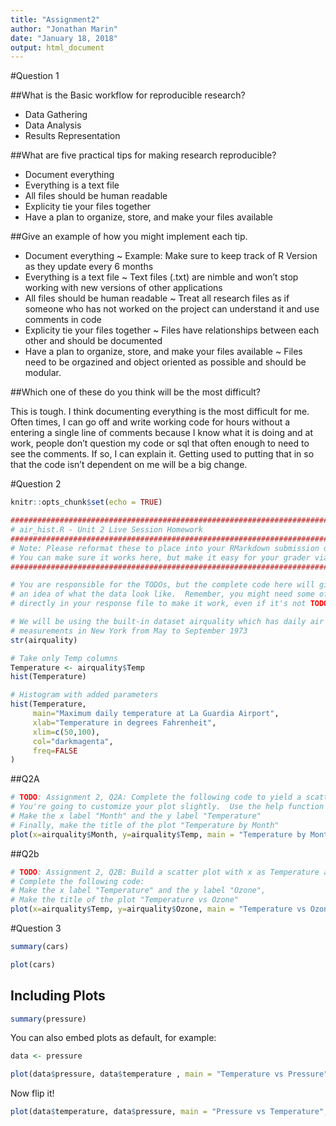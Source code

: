 ```yaml
---
title: "Assignment2"
author: "Jonathan Marin"
date: "January 18, 2018"
output: html_document
---
```




#Question 1

##What is the Basic workflow for reproducible research?

* Data Gathering
* Data Analysis
* Results Representation

##What are five practical tips for making research reproducible?

* Document everything
* Everything is a text file
* All files should be human readable
* Explicity tie your files together
* Have a plan to organize, store, and make your files available

##Give an example of how you might implement each tip. 

* Document everything  ~  Example: Make sure to keep track of R Version as they update every 6 months
* Everything is a text file ~ Text files (.txt) are nimble and won't stop working with new versions of other applications
* All files should be human readable ~ Treat all research files as if someone who has not worked on the project can understand it and use comments in code
* Explicity tie your files together ~  Files have relationships between each other and should be documented 
* Have a plan to organize, store, and make your files available ~ Files need to be orgazined and object oriented as possible and should be modular. 


##Which one of these do you think will be the most difficult? 

This is tough.  I think documenting everything is the most difficult for me.  Often times, I can go off and write working code for hours without a entering a single line
of comments because I know what it is doing and at work, people don't question my code or sql that often enough to need to see the comments.  If so, I can explain it. Getting used to putting that in so that the code isn't dependent on me will be a big change. 

#Question 2




```r
knitr::opts_chunk$set(echo = TRUE)

###################################################################################
# air_hist.R - Unit 2 Live Session Homework
###################################################################################
# Note: Please reformat these to place into your RMarkdown submission document.
# You can make sure it works here, but make it easy for your grader via RMD
###################################################################################

# You are responsible for the TODOs, but the complete code here will give you
# an idea of what the data look like.  Remember, you might need some of this code 
# directly in your response file to make it work, even if it's not TODO!!

# We will be using the built-in dataset airquality which has daily air quality 
# measurements in New York from May to September 1973
str(airquality)

# Take only Temp columns
Temperature <- airquality$Temp
hist(Temperature)

# Histogram with added parameters
hist(Temperature,
     main="Maximum daily temperature at La Guardia Airport",
     xlab="Temperature in degrees Fahrenheit",
     xlim=c(50,100),
     col="darkmagenta",
     freq=FALSE
)


```


##Q2A

```r
# TODO: Assignment 2, Q2A: Complete the following code to yield a scatterplot with x as Month and y as Temp
# You're going to customize your plot slightly.  Use the help function to assist you if needed.
# Make the x label "Month" and the y label "Temperature"
# Finally, make the title of the plot "Temperature by Month" 
plot(x=airquality$Month, y=airquality$Temp, main = "Temperature by Month")

```


##Q2b

```r
# TODO: Assignment 2, Q2B: Build a scatter plot with x as Temperature and y as Ozone 
# Complete the following code:
# Make the x label "Temperature" and the y label "Ozone",
# Make the title of the plot "Temperature vs Ozone"
plot(x=airquality$Temp, y=airquality$Ozone, main = "Temperature vs Ozone")
```


#Question 3

```r
summary(cars)
```

```r
plot(cars)
```

## Including Plots
```r
summary(pressure)
```

You can also embed plots as default, for example:
<!--
TODO: Assignment 2: 3A, complete the following scatter plot. 
The x axis is pressure, while the y axis is temperature
Please title the graph "Temperature vs Pressure"
-->
```r
data <- pressure

plot(data$pressure, data$temperature , main = "Temperature vs Pressure")
```

Now flip it!

<!--
TODO: Assignment 2: 3B, complete the following scatter plot:
x axis is pressure, y axis is temperature,
Label the x axis as "Pressure" and the y axis as "Temperature", 
Title the graph as "Pressure vs Temperature"

This question is wrong if we are supposed to flip the axis from 3a. Re-wording the question based off of question and rmarkdown text. 

ToDO should be the following:

TODO: Assignment 2: 3B, complete the following scatter plot:
x axis is temperature, y axis is pressure ,
Label the x axis as "Temperature" and the y axis as "Pressure", 
Title the graph as "Pressure vs Temperature"

-->

```r



plot(data$temperature, data$pressure, main = "Pressure vs Temperature", xlab = "Temperature", ylab = "Pressure")


```